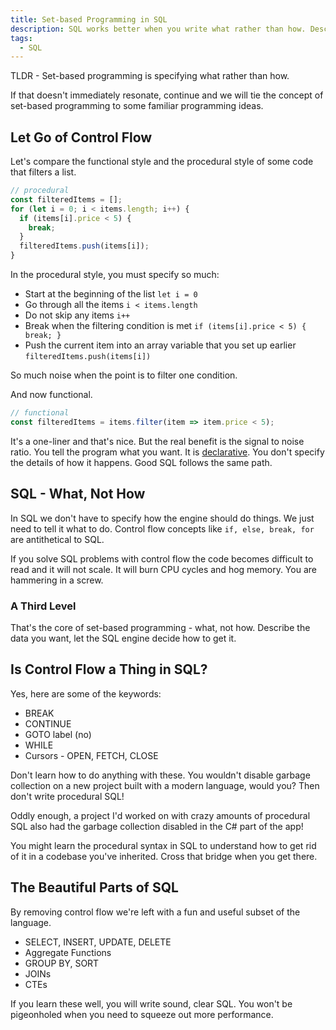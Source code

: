 ```yaml
---
title: Set-based Programming in SQL
description: SQL works better when you write what rather than how. Describe the data you want. Let the engine decide how to get it.
tags:
  - SQL
---
```


TLDR - Set-based programming is specifying what rather than how.

If that doesn't immediately resonate, continue and we will tie the concept of set-based programming to some familiar programming ideas.

## Let Go of Control Flow

Let's compare the functional style and the procedural style of some code that filters a list.

```js
// procedural
const filteredItems = [];
for (let i = 0; i < items.length; i++) {
  if (items[i].price < 5) {
    break;
  }
  filteredItems.push(items[i]);
}
```

In the procedural style, you must specify so much:

- Start at the beginning of the list `let i = 0`
- Go through all the items `i < items.length`
- Do not skip any items `i++`
- Break when the filtering condition is met `if (items[i].price < 5) { break; }`
- Push the current item into an array variable that you set up earlier `filteredItems.push(items[i])`

So much noise when the point is to filter one condition.

And now functional.

```js
// functional
const filteredItems = items.filter(item => item.price < 5);
```

It's a one-liner and that's nice. But the real benefit is the signal to noise ratio. You tell the program what you want. It is [declarative](https://en.wikipedia.org/wiki/Declarative_programming). You don't specify the details of how it happens. Good SQL follows the same path.

## SQL - What, Not How

In SQL we don't have to specify how the engine should do things. We just need to tell it what to do. Control flow concepts like `if, else, break, for` are antithetical to SQL.

If you solve SQL problems with control flow the code becomes difficult to read and it will not scale. It will burn CPU cycles and hog memory. You are hammering in a screw.

### A Third Level

That's the core of set-based programming - what, not how. Describe the data you want, let the SQL engine decide how to get it.

## Is Control Flow a Thing in SQL?

Yes, here are some of the keywords:

- BREAK
- CONTINUE
- GOTO label (no)
- WHILE
- Cursors - OPEN, FETCH, CLOSE

Don't learn how to do anything with these. You wouldn't disable garbage collection on a new project built with a modern language, would you? Then don't write procedural SQL!

Oddly enough, a project I'd worked on with crazy amounts of procedural SQL also had the garbage collection disabled in the C# part of the app!

You might learn the procedural syntax in SQL to understand how to get rid of it in a codebase you've inherited. Cross that bridge when you get there.

## The Beautiful Parts of SQL

By removing control flow we're left with a fun and useful subset of the language.

- SELECT, INSERT, UPDATE, DELETE
- Aggregate Functions
- GROUP BY, SORT
- JOINs
- CTEs

If you learn these well, you will write sound, clear SQL. You won't be pigeonholed when you need to squeeze out more performance.
